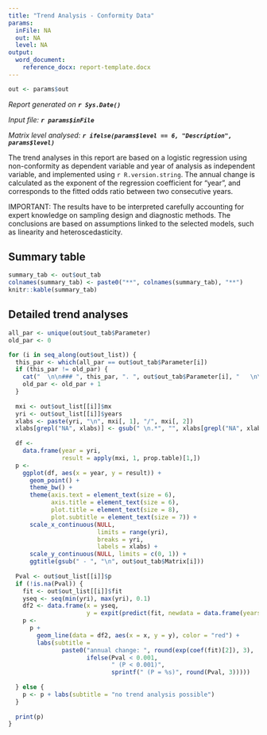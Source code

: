 ```yaml
---
title: "Trend Analysis - Conformity Data"
params:
  inFile: NA
  out: NA
  level: NA
output:
  word_document:
    reference_docx: report-template.docx
---
```


```r
out <- params$out
```

_Report generated on **`r Sys.Date()`**_

_Input file: **`r params$inFile`**_

_Matrix level analysed: **`r ifelse(params$level == 6, "Description", params$level)`**_

The trend analyses in this report are based on a logistic regression using non-conformity as dependent variable and year of analysis as independent variable, and implemented using `r R.version.string`. The annual change is calculated as the exponent of the regression coefficient for "year", and corresponds to the fitted odds ratio between two consecutive years.

IMPORTANT: The results have to be interpreted carefully accounting for expert knowledge on sampling design and diagnostic methods. The conclusions are based on assumptions linked to the selected models, such as linearity and heteroscedasticity.

## Summary table

```r
summary_tab <- out$out_tab
colnames(summary_tab) <- paste0("**", colnames(summary_tab), "**")
knitr::kable(summary_tab)
```

## Detailed trend analyses

```r
all_par <- unique(out$out_tab$Parameter)
old_par <- 0

for (i in seq_along(out$out_list)) {
  this_par <- which(all_par == out$out_tab$Parameter[i])
  if (this_par != old_par) {
    cat("  \n\n### ", this_par, ". ", out$out_tab$Parameter[i], "   \n\n", sep = "")
    old_par <- old_par + 1
  }
  
  mxi <- out$out_list[[i]]$mx
  yri <- out$out_list[[i]]$years
  xlabs <- paste(yri, "\n", mxi[, 1], "/", mxi[, 2])
  xlabs[grepl("NA", xlabs)] <- gsub(" \n.*", "", xlabs[grepl("NA", xlabs)])
  
  df <-
    data.frame(year = yri,
               result = apply(mxi, 1, prop.table)[1,])
  p <-
    ggplot(df, aes(x = year, y = result)) +
      geom_point() +
      theme_bw() +
      theme(axis.text = element_text(size = 6),
            axis.title = element_text(size = 6),
            plot.title = element_text(size = 8),
            plot.subtitle = element_text(size = 7)) +
      scale_x_continuous(NULL,
                         limits = range(yri),
                         breaks = yri,
                         labels = xlabs) +
      scale_y_continuous(NULL, limits = c(0, 1)) +
      ggtitle(gsub(" - ", "\n", out$out_tab$Matrix[i]))
  
  Pval <- out$out_list[[i]]$p
  if (!is.na(Pval)) {
    fit <- out$out_list[[i]]$fit
    yseq <- seq(min(yri), max(yri), 0.1)
    df2 <- data.frame(x = yseq,
                      y = expit(predict(fit, newdata = data.frame(years = yseq))))
    p <-
      p +
        geom_line(data = df2, aes(x = x, y = y), color = "red") +
        labs(subtitle =
               paste0("annual change: ", round(exp(coef(fit)[2]), 3),
                      ifelse(Pval < 0.001,
                             " (P < 0.001)",
                             sprintf(" (P = %s)", round(Pval, 3)))))
    
  } else {
    p <- p + labs(subtitle = "no trend analysis possible")
  }
  
  print(p)
}
```
